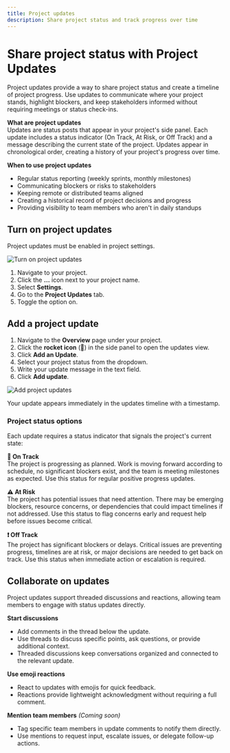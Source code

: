 ```yaml
---
title: Project updates
description: Share project status and track progress over time
---
```


# Share project status with Project Updates

Project updates provide a way to share project status and create a timeline of project progress. Use updates to communicate where your project stands, highlight blockers, and keep stakeholders informed without requiring meetings or status check-ins.

**What are project updates**  
Updates are status posts that appear in your project's side panel. Each update includes a status indicator (On Track, At Risk, or Off Track) and a message describing the current state of the project. Updates appear in chronological order, creating a history of your project's progress over time.

**When to use project updates**
- Regular status reporting (weekly sprints, monthly milestones)
- Communicating blockers or risks to stakeholders
- Keeping remote or distributed teams aligned
- Creating a historical record of project decisions and progress
- Providing visibility to team members who aren't in daily standups

## Turn on project updates

Project updates must be enabled in project settings.

![Turn on project updates](https://media.docs.plane.so/projects/turn-on-project-updates.webp#center)

1. Navigate to your project.
2. Click the **…** icon next to your project name.
3. Select **Settings**.
4. Go to the **Project Updates** tab.
5. Toggle the option on.

## Add a project update

1. Navigate to the **Overview** page under your project.
2. Click the **rocket icon** (🚀) in the side panel to open the updates view.
3. Click **Add an Update**.
4. Select your project status from the dropdown.
5. Write your update message in the text field.
6. Click **Add update**.

![Add project updates](https://media.docs.plane.so/projects/add-project-updates.webp#center)

Your update appears immediately in the updates timeline with a timestamp.

### Project status options

Each update requires a status indicator that signals the project's current state:

**🚀 On Track**  
The project is progressing as planned. Work is moving forward according to schedule, no significant blockers exist, and the team is meeting milestones as expected. Use this status for regular positive progress updates.

**⚠️ At Risk**  
The project has potential issues that need attention. There may be emerging blockers, resource concerns, or dependencies that could impact timelines if not addressed. Use this status to flag concerns early and request help before issues become critical.

**❗ Off Track**  
The project has significant blockers or delays. Critical issues are preventing progress, timelines are at risk, or major decisions are needed to get back on track. Use this status when immediate action or escalation is required.

## Collaborate on updates

Project updates support threaded discussions and reactions, allowing team members to engage with status updates directly.

**Start discussions**
- Add comments in the thread below the update.
- Use threads to discuss specific points, ask questions, or provide additional context.
- Threaded discussions keep conversations organized and connected to the relevant update.

**Use emoji reactions**
- React to updates with emojis for quick feedback.
- Reactions provide lightweight acknowledgment without requiring a full comment.

**Mention team members** *(Coming soon)*
- Tag specific team members in update comments to notify them directly.
- Use mentions to request input, escalate issues, or delegate follow-up actions.